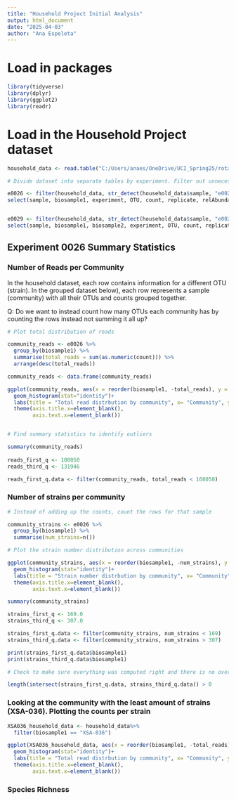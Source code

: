 ```yaml
---
title: "Household Project Initial Analysis"
output: html_document
date: "2025-04-03"
author: "Ana Espeleta"
---
```




# Load in packages

```r
library(tidyverse)
library(dplyr)
library(ggplot2)
library(readr)
```


# Load in the Household Project dataset

```r
household_data <- read.table("C:/Users/anaes/OneDrive/UCI_Spring25/rotation/e0026-e0029-e0030.txt", header = TRUE)

# Divide dataset into separate tables by experiment. Filter out unnecessary columns

e0026 <- filter(household_data, str_detect(household_data$sample, "e0026")) %>% 
select(sample, biosample1, experiment, OTU, count, replicate, relAbundance)


e0029 <- filter(household_data, str_detect(household_data$sample, "e0029")) %>% 
select(sample, biosample1, biosample2, experiment, OTU, count, replicate, relAbundance)


```


## Experiment 0026 Summary Statistics


### Number of Reads per Community

In the household dataset, each row contains information for a different OTU (strain). In the grouped dataset below), each row represents a sample (community) with all their OTUs and counts grouped together. 

Q: Do we want to instead count how many OTUs each community has by counting the rows instead not summing it all up?

```r

# Plot total distribution of reads

community_reads <- e0026 %>% 
  group_by(biosample1) %>% 
  summarise(total_reads = sum(as.numeric(count))) %>% 
  arrange(desc(total_reads))

community_reads <- data.frame(community_reads)

ggplot(community_reads, aes(x = reorder(biosample1, -total_reads), y = total_reads))+
  geom_histogram(stat="identity")+
  labs(title = "Total read distrbution by community", x= "Community", y = "Total Reads")+
  theme(axis.title.x=element_blank(),
        axis.text.x=element_blank())


# Find summary statistics to identify outliers 

summary(community_reads)
  
reads_first_q <- 108050
reads_third_q <- 131946

reads_first_q.data <- filter(community_reads, total_reads < 108050)

```

### Number of strains per community


```r

# Instead of adding up the counts, count the rows for that sample

community_strains <- e0026 %>% 
  group_by(biosample1) %>% 
  summarise(num_strains=n())

# Plot the strain number distribution across communities

ggplot(community_strains, aes(x = reorder(biosample1, -num_strains), y = num_strains))+
  geom_histogram(stat="identity")+
  labs(title = "Strain number distrbution by community", x= "Community", y = "Num Strains")+
  theme(axis.title.x=element_blank(),
        axis.text.x=element_blank())

summary(community_strains)

strains_first_q <- 169.0  
strains_third_q <- 307.0

strains_first_q.data <- filter(community_strains, num_strains < 169)
strains_third_q.data <- filter(community_strains, num_strains > 307)

print(strains_first_q.data$biosample1)
print(strains_third_q.data$biosample1)

# Check to make sure everything was computed right and there is no overlap between the two groups

length(intersect(strains_first_q.data, strains_third_q.data)) > 0
```
### Looking at the community with the least amount of strains (XSA-036). Plotting the counts per strain

```r

XSA036_household_data <- household_data%>% 
  filter(biosample1 == "XSA-036")

ggplot(XSA036_household_data, aes(x = reorder(biosample1, -total_reads), y = total_reads))+
  geom_histogram(stat="identity")+
  labs(title = "Total read distrbution by community", x= "Community", y = "Total Reads")+
  theme(axis.title.x=element_blank(),
        axis.text.x=element_blank())
```



### Species Richness

```r



```

